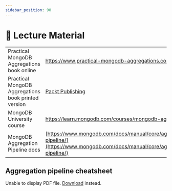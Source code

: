 ```yaml
---
sidebar_position: 90
---
```


# 📘 Lecture Material

|||
|-|:-|
|Practical MongoDB Aggregations book online|https://www.practical-mongodb-aggregations.com/|
|Practical MongoDB Aggregations book printed version|[Packt Publishing](https://www.packtpub.com/product/practical-mongodb-aggregations/9781835080641)|
|MongoDB University course|https://learn.mongodb.com/courses/mongodb-aggregation|
|MongoDB Aggregation Pipeline docs|[https://www.mongodb.com/docs/manual/core/aggregation-pipeline/](https://www.mongodb.com/docs/manual/core/aggregation-pipeline/)|


## Aggregation pipeline cheatsheet


<object data={SamplePDF} type="application/pdf" width="100%" height="500px">
<p>Unable to display PDF file. <a href="/pdf/Aggregation Pipelines CheatSheet.pdf">Download</a> instead.</p>
</object>
